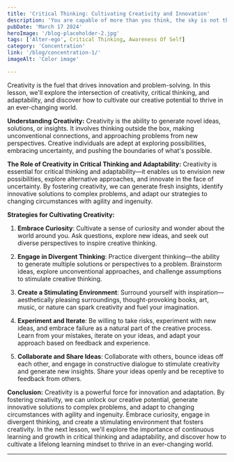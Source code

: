 ```yaml
---
title: 'Critical Thinking: Cultivating Creativity and Innovation'
description: 'You are capable of more than you think, the sky is not the limiter-how much more you think you can do is.'
pubDate: 'March 17 2024'
heroImage: '/blog-placeholder-2.jpg'
tags: ['Alter-ego', Critical Thinking, Awareness Of Self]
category: 'Concentration'
link: '/blog/concentration-1/'
imageAlt: 'Color image'

---
```

Creativity is the fuel that drives innovation and problem-solving. In this lesson, we'll explore the intersection of creativity, critical thinking, and adaptability, and discover how to cultivate our creative potential to thrive in an ever-changing world.

**Understanding Creativity:**
Creativity is the ability to generate novel ideas, solutions, or insights. It involves thinking outside the box, making unconventional connections, and approaching problems from new perspectives. Creative individuals are adept at exploring possibilities, embracing uncertainty, and pushing the boundaries of what's possible.

**The Role of Creativity in Critical Thinking and Adaptability:**
Creativity is essential for critical thinking and adaptability—it enables us to envision new possibilities, explore alternative approaches, and innovate in the face of uncertainty. By fostering creativity, we can generate fresh insights, identify innovative solutions to complex problems, and adapt our strategies to changing circumstances with agility and ingenuity.

**Strategies for Cultivating Creativity:**
1. **Embrace Curiosity**: Cultivate a sense of curiosity and wonder about the world around you. Ask questions, explore new ideas, and seek out diverse perspectives to inspire creative thinking.

2. **Engage in Divergent Thinking**: Practice divergent thinking—the ability to generate multiple solutions or perspectives to a problem. Brainstorm ideas, explore unconventional approaches, and challenge assumptions to stimulate creative thinking.

3. **Create a Stimulating Environment**: Surround yourself with inspiration—aesthetically pleasing surroundings, thought-provoking books, art, music, or nature can spark creativity and fuel your imagination.

4. **Experiment and Iterate**: Be willing to take risks, experiment with new ideas, and embrace failure as a natural part of the creative process. Learn from your mistakes, iterate on your ideas, and adapt your approach based on feedback and experience.

5. **Collaborate and Share Ideas**: Collaborate with others, bounce ideas off each other, and engage in constructive dialogue to stimulate creativity and generate new insights. Share your ideas openly and be receptive to feedback from others.

**Conclusion:**
Creativity is a powerful force for innovation and adaptation. By fostering creativity, we can unlock our creative potential, generate innovative solutions to complex problems, and adapt to changing circumstances with agility and ingenuity. Embrace curiosity, engage in divergent thinking, and create a stimulating environment that fosters creativity. In the next lesson, we'll explore the importance of continuous learning and growth in critical thinking and adaptability, and discover how to cultivate a lifelong learning mindset to thrive in an ever-changing world.

---

